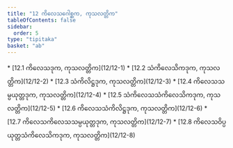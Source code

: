 ```yaml
---
title: "12 ကိလေသဂေါစ္ဆက, ကုသလတ္တိက"
tableOfContents: false
sidebar:
  order: 5
type: "tipitaka"
basket: "ab"
---
```



<DynamicBreadcrumb />



<TableOfContents>
* [12.1 ကိလေသဒုက, ကုသလတ္တိက](12/12-1)
* [12.2 သံကိလေသိကဒုက, ကုသလတ္တိက](12/12-2)
* [12.3 သံကိလိဋ္ဌဒုက, ကုသလတ္တိက](12/12-3)
* [12.4 ကိလေသသမ္ပယုတ္တဒုက, ကုသလတ္တိက](12/12-4)
* [12.5 သံကိလေသသံကိလေသိကဒုက, ကုသလတ္တိက](12/12-5)
* [12.6 ကိလေသသံကိလိဋ္ဌဒုက, ကုသလတ္တိက](12/12-6)
* [12.7 ကိလေသကိလေသသမ္ပယုတ္တဒုက, ကုသလတ္တိက](12/12-7)
* [12.8 ကိလေသဝိပ္ပယုတ္တသံကိလေသိကဒုက, ကုသလတ္တိက](12/12-8)
</TableOfContents>